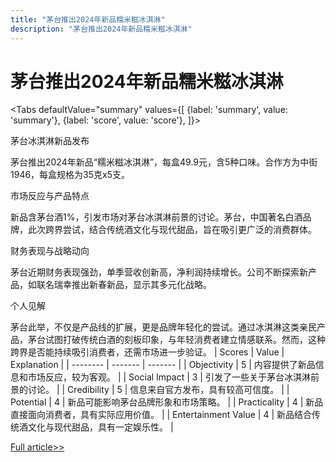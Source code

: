 ```yaml
---
title: "茅台推出2024年新品糯米糍冰淇淋"
description: "茅台推出2024年新品糯米糍冰淇淋"
---
```



# 茅台推出2024年新品糯米糍冰淇淋


<Tabs
	defaultValue="summary"
	values={[
	{label: 'summary', value: 'summary'},
	{label: 'score', value: 'score'},
]}>
<TabItem value="summary">


茅台冰淇淋新品发布

茅台推出2024年新品“糯米糍冰淇淋”，每盒49.9元，含5种口味。合作方为中街1946，每盒规格为35克x5支。

市场反应与产品特点

新品含茅台酒1%，引发市场对茅台冰淇淋前景的讨论。茅台，中国著名白酒品牌，此次跨界尝试，结合传统酒文化与现代甜品，旨在吸引更广泛的消费群体。

财务表现与战略动向

茅台近期财务表现强劲，单季营收创新高，净利润持续增长。公司不断探索新产品，如联名瑞幸推出新春新品，显示其多元化战略。

个人见解

茅台此举，不仅是产品线的扩展，更是品牌年轻化的尝试。通过冰淇淋这类亲民产品，茅台试图打破传统白酒的刻板印象，与年轻消费者建立情感联系。然而，这种跨界是否能持续吸引消费者，还需市场进一步验证。
</TabItem>
<TabItem value="score">
	| Scores     | Value   | Explanation |
	| -------- | ------- | ------- |
	| Objectivity  | 5    | 内容提供了新品信息和市场反应，较为客观。    |
	| Social Impact | 3     | 引发了一些关于茅台冰淇淋前景的讨论。    |
	| Credibility    | 5    | 信息来自官方发布，具有较高可信度。    |
	| Potential    | 4    | 新品可能影响茅台品牌形象和市场策略。    |
	| Practicality    | 4    | 新品直接面向消费者，具有实际应用价值。    |
	| Entertainment Value    | 4    | 新品结合传统酒文化与现代甜品，具有一定娱乐性。    |
</TabItem>
</Tabs>

[Full article>>](https://readhub.cn/topic/8aC5PWZKXe8)

